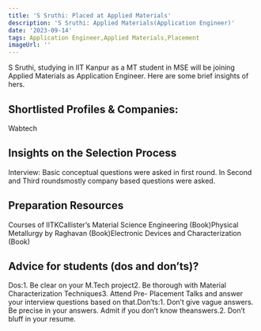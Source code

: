 ```yaml
---
title: 'S Sruthi: Placed at Applied Materials'
description: 'S Sruthi: Applied Materials(Application Engineer)'
date: '2023-09-14'
tags: Application Engineer,Applied Materials,Placement
imageUrl: ''
---
```


S Sruthi, studying in IIT Kanpur as a MT student in MSE will be joining Applied Materials as Application Engineer. Here are some brief insights of hers.

## Shortlisted Profiles & Companies:
Wabtech

## Insights on the Selection Process
Interview: Basic conceptual questions were asked in first round. In Second and Third roundsmostly company based questions were asked.

##  Preparation Resources
Courses of IITKCallister’s Material Science Engineering (Book)Physical Metallurgy by Raghavan (Book)Electronic Devices and Characterization (Book)

## Advice for students (dos and don’ts)? 
Dos:1. Be clear on your M.Tech project2. Be thorough with Material Characterization Techniques3. Attend Pre- Placement Talks and answer your interview questions based on that.Don’ts:1. Don’t give vague answers. Be precise in your answers. Admit if you don’t know theanswers.2. Don’t bluff in your resume.


